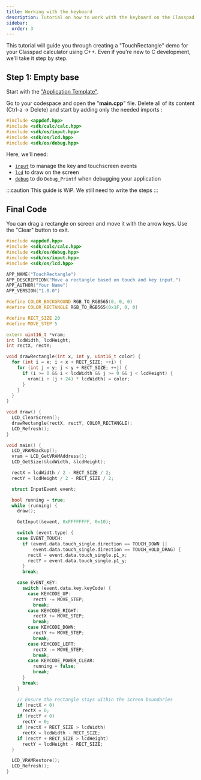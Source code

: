 ```yaml
---
title: Working with the keyboard
description: Tutorial on how to work with the keyboard on the Classpad
sidebar:
  order: 3
---
```


This tutorial will guide you through creating a "TouchRectangle" demo for your Classpad calculator using C++.
Even if you're new to C development, we'll take it step by step.

## Step 1: Empty base

Start with the ["Application Template"](/wiki/getting-started/introduction/#instant-coding-using-online-codespace).

Go to your codespace and open the "**main.cpp**" file. Delete all of its content (Ctrl-a → Delete) and start by adding only the needed imports :

```c++
#include <appdef.hpp>
#include <sdk/calc/calc.hpp>
#include <sdk/os/input.hpp>
#include <sdk/os/lcd.hpp>
#include <sdk/os/debug.hpp>
```

Here, we'll need:
- [`input`](/wiki/reference/os/input/) to manage the key and touchscreen events
- [`lcd`](/wiki/reference/os/lcd/) to draw on the screen
- [`debug`](/wiki/reference/os/debug/) to do `Debug_Printf` when debugging your application


:::caution
This guide is WiP. We still need to write the steps
:::

## Final Code
You can drag a rectangle on screen and move it with the arrow keys.
Use the "Clear" button to exit.

```cpp
#include <appdef.hpp>
#include <sdk/calc/calc.hpp>
#include <sdk/os/debug.hpp>
#include <sdk/os/input.hpp>
#include <sdk/os/lcd.hpp>

APP_NAME("TouchRectangle")
APP_DESCRIPTION("Move a rectangle based on touch and key input.")
APP_AUTHOR("Your Name")
APP_VERSION("1.0.0")

#define COLOR_BACKGROUND RGB_TO_RGB565(0, 0, 0)
#define COLOR_RECTANGLE RGB_TO_RGB565(0x1F, 0, 0)

#define RECT_SIZE 20
#define MOVE_STEP 5

extern uint16_t *vram;
int lcdWidth, lcdHeight;
int rectX, rectY;

void drawRectangle(int x, int y, uint16_t color) {
  for (int i = x; i < x + RECT_SIZE; ++i) {
    for (int j = y; j < y + RECT_SIZE; ++j) {
      if (i >= 0 && i < lcdWidth && j >= 0 && j < lcdHeight) {
        vram[i + (j + 24) * lcdWidth] = color;
      }
    }
  }
}

void draw() {
  LCD_ClearScreen();
  drawRectangle(rectX, rectY, COLOR_RECTANGLE);
  LCD_Refresh();
}

void main() {
  LCD_VRAMBackup();
  vram = LCD_GetVRAMAddress();
  LCD_GetSize(&lcdWidth, &lcdHeight);

  rectX = lcdWidth / 2 - RECT_SIZE / 2;
  rectY = lcdHeight / 2 - RECT_SIZE / 2;

  struct InputEvent event;

  bool running = true;
  while (running) {
    draw();

    GetInput(&event, 0xFFFFFFFF, 0x10);

    switch (event.type) {
    case EVENT_TOUCH:
      if (event.data.touch_single.direction == TOUCH_DOWN ||
          event.data.touch_single.direction == TOUCH_HOLD_DRAG) {
        rectX = event.data.touch_single.p1_x;
        rectY = event.data.touch_single.p1_y;
      }
      break;

    case EVENT_KEY:
      switch (event.data.key.keyCode) {
        case KEYCODE_UP:
          rectY -= MOVE_STEP;
          break;
        case KEYCODE_RIGHT:
          rectX += MOVE_STEP;
          break;
        case KEYCODE_DOWN:
          rectY += MOVE_STEP;
          break;
        case KEYCODE_LEFT:
          rectX -= MOVE_STEP;
          break;
        case KEYCODE_POWER_CLEAR:
          running = false;
          break;
      }
      break;
    }

    // Ensure the rectangle stays within the screen boundaries
    if (rectX < 0)
      rectX = 0;
    if (rectY < 0)
      rectY = 0;
    if (rectX + RECT_SIZE > lcdWidth)
      rectX = lcdWidth - RECT_SIZE;
    if (rectY + RECT_SIZE > lcdHeight)
      rectY = lcdHeight - RECT_SIZE;
  }

  LCD_VRAMRestore();
  LCD_Refresh();
}
```